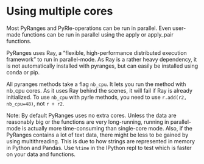 # Using multiple cores

Most PyRanges and PyRle-operations can be run in parallel. Even user-made
functions can be run in parallel using the apply or apply_pair functions.

PyRanges uses Ray, a "flexible, high-performance distributed execution
framework" to run in parallel-mode. As Ray is a rather heavy dependency, it is
not automatically installed with pyranges, but can easily be installed using
conda or pip.

All pyranges methods take a flag `nb_cpu`. It lets you run the method with
nb_cpu cores. As it uses Ray behind the scenes, it will fail if Ray is already
initialized. To use `nb_cpu` with pyrle methods, you need to use `r.add(r2, nb_cpu=48)`, not
`r + r2`.

Note: By default PyRanges uses no extra cores. Unless the data are reasonably
big or the functions are very long-running, running in parallel-mode is actually
more time-consuming than single-core mode. Also, if the PyRanges contains a lot
of text data, there might be less to be gained by using multithreading. This is
due to how strings are represented in memory in Python and Pandas. Use `%time`
in the IPython repl to test which is faster on your data and functions.